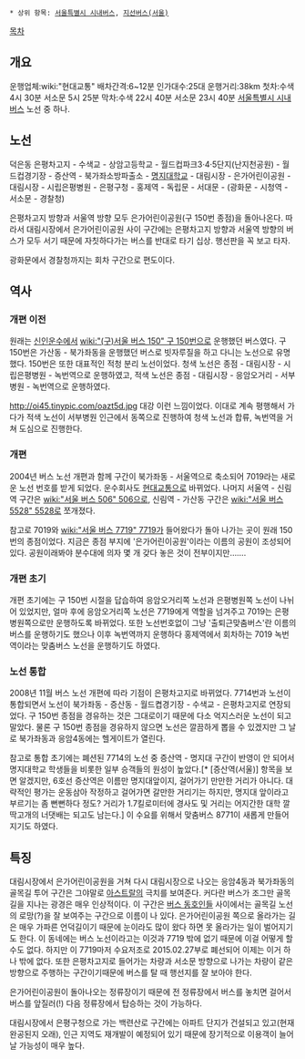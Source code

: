  * 상위 항목: [[서울특별시 시내버스]], [[지선버스(서울)]]

[[목차]]
== 개요 ==
운행업체:wiki:"현대교통"
배차간격:6~12분
인가대수:25대
운행거리:38km
첫차:수색 4시 30분 서소문 5시 25분
막차:수색 22시 40분 서소문 23시 40분
[[서울특별시 시내버스]] 노선 중 하나.

== 노선 ==
덕은동 은평차고지 - 수색교 - 상암고등학교 - 월드컵파크3·4·5단지(난지천공원) - 월드컵경기장 - 증산역 - 북가좌소방파출소 - [[명지대학교]] - 대림시장 - 은가어린이공원 - 대림시장 - 시립은평병원 - 은평구청 - 홍제역 - 독립문 - 서대문 - (광화문 - 시청역 - 서소문 - 경찰청)

은평차고지 방향과 서울역 방향 모두 은가어린이공원(구 150번 종점)을 돌아나온다. 따라서 대림시장에서 은가어린이공원 사이 구간에는 은평차고지 방향과 서울역 방향의 버스가 모두 서기 때문에 자칫하다가는 버스를 반대로 타기 십상. 행선판을 꼭 보고 타자.

광화문에서 경찰청까지는 회차 구간으로 편도이다.

== 역사 ==
=== 개편 이전 ===
원래는 [[신인운수]]에서 [[wiki:"(구)서울 버스 150" 구 150번]]으로 운행했던 버스였다. 구 150번은 가산동 - 북가좌동을 운행했던 버스로 빗자루질을 하고 다니는 노선으로 유명했다. 150번은 또한 대표적인 적청 분리 노선이었다. 청색 노선은 종점 - 대림시장 - 시립은평병원 - 녹번역으로 운행하였고, 적색 노선은 종점 - 대림시장 - 응암오거리 - 서부병원 - 녹번역으로 운행하였다.

http://oi45.tinypic.com/oazt5d.jpg
대강 이런 느낌이었다. 이대로 계속 평행해서 가다가 적색 노선이 서부병원 인근에서 동쪽으로 진행하여 청색 노선과 합류, 녹번역을 거쳐 도심으로 진행한다.
=== 개편 ===
2004년 버스 노선 개편과 함께 구간이 북가좌동 - 서울역으로 축소되어 7019라는 새로운 노선 번호를 받게 되었다. 운수회사도 [[현대교통]]으로 바뀌었다. 나머지 서울역 - 신림역 구간은 [[wiki:"서울 버스 506" 506]]으로, 신림역 - 가산동 구간은 [[wiki:"서울 버스 5528" 5528]]로 쪼개졌다.

참고로 7019와 [[wiki:"서울 버스 7719" 7719]]가 들어왔다가 돌아 나가는 곳이 원래 150번의 종점이었다. 지금은 종점 부지에 '은가어린이공원'이라는 이름의 공원이 조성되어 있다. 공원이래봐야 분수대에 의자 몇 개 갖다 놓은 것이 전부이지만…….
=== 개편 초기 ===
개편 초기에는 구 150번 시절을 답습하여 응암오거리쪽 노선과 은평병원쪽 노선이 나뉘어 있었지만, 얼마 후에 응암오거리쪽 노선은 7719에게 역할을 넘겨주고 7019는 은평병원쪽으로만 운행하도록 바뀌었다. 또한 노선번호없이 그냥 '출퇴근맞춤버스'란 이름의 버스를 운행하기도 했으나 이후 녹번역까지 운행하다 홍제역에서 회차하는 7019 녹번역이라는 맞춤버스 노선을 운행하기도 하였다.
=== 노선 통합 ===
2008년 11월 버스 노선 개편에 따라 기점이 은평차고지로 바뀌었다. 7714번과 노선이 통합되면서 노선이 북가좌동 - 증산동 - 월드켭경기장 - 수색교 - 은평차고지로 연장되었다. 구 150번 종점을 경유하는 것은 그대로이기 때문에 다소 억지스러운 노선이 되고 말았다. 물론 구 150번 종점을 경유하지 않으면 노선은 깔끔하게 뽑을 수 있겠지만 그 날로 북가좌동과 응암4동에는 헬게이트가 열린다.

참고로 통합 초기에는 폐션된 7714의 노선 중 증산역 - 명지대 구간이 반영이 안 되어서 명지대학교 학생들을 비롯한 일부 승객들의 원성이 높았다.[* [증산역(서울)] 항목을 보면 알겠지만, 6호선 증산역은 이름만 명지대앞이지, 걸어가기 만만한 거리가 아니다. 대략적인 평가는 운동삼아 작정하고 걸어가면 갈만한 거리기는 하지만, 명지대 앞이라고 부르기는 좀 뻔뻔하다 정도? 거리가 1.7킬로미터에 경사도 및 거리는 어지간한 대학 깔딱고개의 너댓배는 되고도 남는다.] 이 수요를 위해서 맞춤버스 8771이 새롭게 만들어지기도 하였다.

== 특징 ==
대림시장에서 은가어린이공원을 거쳐 다시 대림시장으로 나오는 응암4동과 북가좌동의 골목길 투어 구간은 그야말로 [[아스트랄]]의 극치를 보여준다. 커다란 버스가 조그만 골목길을 지나는 광경은 매우 인상적이다. 이 구간은 [[버스 동호인]]들 사이에서는 골목길 노선의 로망(?)을 잘 보여주는 구간으로 이름이 나 있다. 은가어린이공원 쪽으로 올라가는 길은 매우 가파른 언덕길이기 때문에 눈이라도 많이 왔다 하면 못 올라가는 일이 벌어지기도 한다. 이 동네에는 버스 노선이라고는 이것과 7719 밖에 없기 때문에 이걸 어떻게 할 수도 없다. 하지만 이 7719마저 수요저조로 2015.02.27부로 폐선되어 이제는 이거 하나 밖에 없다.
또한 은평차고지로 들어가는 차량과 서소문 방향으로 나가는 차량이 같은 방향으로 주행하는 구간이기때문에 버스를 탈 때 행선지를 잘 보아야 한다.

은가어린이공원이 돌아나오는 정류장이기 때문에 전 정류장에서 버스를 놓치면 걸어서 버스를 앞질러(!) 다음 정류장에서 탑승하는 것이 가능하다.

대림시장에서 은평구청으로 가는 백련산로 구간에는 아파트 단지가 건설되고 있고(현재 완공된지 오래), 인근 지역도 재개발이 예정되어 있기 때문에 장기적으로 이용객이 늘어날 가능성이 매우 높다.
